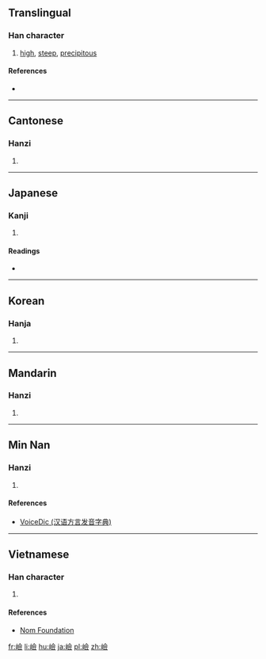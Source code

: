 {{also|崄}}
==Translingual==

===Han character===
{{Han char|rn=46|rad=山|as=13|sn=16|four=2878<sub>6</sub>|canj=山人一人 (UOMO)|ids=⿰[[山]][[僉]]}}

# [[high]], [[steep]], [[precipitous]]

====References====
* {{Han ref|kx=0320.310|dkj=08520|dj=0620.360|hdz=10801.070|uh=5DAE|ud=23982|bh=E964|bd=59748}}

----

==Cantonese==

===Hanzi===
{{yue-hanzi|jyut=[[him2]]|y=him2|sim=崄}}

# {{defn|lang=yue|sort=山13}}

----

==Japanese==

===Kanji===
{{ja-kanji|grade=|rs=山13}}

# {{defn|lang=ja|sort=山13}}

====Readings====
* {{ja-readings|on=[[けん]] (ken)|kun=[[けわしい]] (kewashii)}}

----

==Korean==

===Hanja===
{{ko-hanja|hangeul=험|rv=heom|mr=hŏm}}

# {{defn|lang=ko|sort=山13}}

----

==Mandarin==

===Hanzi===
{{cmn-hanzi|sim=崄|pin=[[xiǎn]] ([[xian3]]), [[gé]] ([[ge2]])|wg=hsien<sup>3</sup>, ko<sup>2</sup>}}

# {{defn|lang=cmn|sort=山13}}

----

==Min Nan==

===Hanzi===
{{nan-hanzi|tlpa=[[hiám]] (hiam<sup>2</sup>)|gd=hiam<sup>3</sup>}}

# {{defn|lang=nan|sort=山13}}

====References====
*[http://cn.voicedic.com VoiceDic (汉语方言发音字典)]

----

==Vietnamese==

===Han character===
{{vi-readings|rs=山13| hanviet = kẽm}}

# {{defn|lang=vi|sort=山13}}

====References====
*[http://nomfoundation.org/common/nom_details.php?codepoint=5dae Nom Foundation]

[[fr:嶮]]
[[li:嶮]]
[[hu:嶮]]
[[ja:嶮]]
[[pl:嶮]]
[[zh:嶮]]